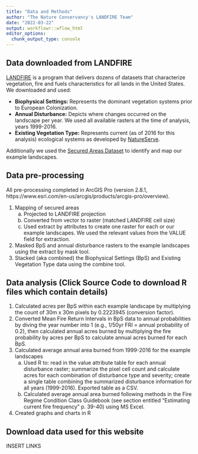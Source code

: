 ```yaml
---
title: "Data and Methods"
author: "The Nature Conservancy's LANDFIRE Team"
date: "2022-03-22"
output: workflowr::wflow_html
editor_options:
  chunk_output_type: console
---
```


## Data downloaded from LANDFIRE
[LANDFIRE](https://landfire.gov/) is a program that delivers dozens of datasets that characterize vegetation, fire and fuels characteristics for all lands in the United States.  We downloaded and used:

* **Biophysical Settings: **  Represents the dominant vegetation systems prior to European Colonization.
* **Annual Disturbance:** Depicts where changes occurred on the landscape per year.  We used all available rasters at the time of analysis, years 1999-2016.
* **Existing Vegetation Type:** Represents current (as of 2016 for this analysis) ecological systems as developed by [NatureServe](https://landfire.gov/documents/PCom_2003_Ecol_Systems_US.pdf).


Additionally we used the [Secured Areas Dataset](https://tnc.maps.arcgis.com/home/item.html?id=e033e6bf6069459592903a04797b8b07) to identify and map our example landscapes.

## Data pre-processing
All pre-processing completed in ArcGIS Pro (version 2.8.1, https://www.esri.com/en-us/arcgis/products/arcgis-pro/overview).  

1.  Mapping of secured areas 
    a. Projected to LANDFIRE projection
    b. Converted from vector to raster (matched LANDFIRE cell size)
    c. Used extract by attributes to create one raster for each or our example landscapes.  We used the relevant values from the VALUE field for extraction. 
2. Masked BpS and annual disturbance rasters to the example landscapes using the extract by mask tool.
3. Stacked (aka combined) the Biophysical Settings (BpS) and Existing Vegetation Type data using the combine tool.


## Data analysis (Click Source Code to download R files which contain details)

1. Calculated acres per BpS within each example landscape by multiplying the count of 30m x 30m pixels by 0.2223945 (conversion factor).
2. Converted Mean Fire Return Intervals in BpS data to annual probabilities by diving the year number into 1 (e.g., 1/50yr FRI = annual probability of 0.2), then calculated annual acres burned by multiplying the fire probability by acres per BpS to calculate annual acres burned for each BpS. 
3. Calculated average annual area burned from 1999-2016 for the example landscapes
    a. Used R to: read in the value attribute table for each annual disturbance raster; summarize the pixel cell count and calculate acres for each combination of disturbance type and severity; create a single table  combining the summarized disturbance information for all years (1999-2016). Exported table  as a CSV. 
    b. Calculated average annual area burned following methods in the Fire Regime Condition Class Guidebook (see section entitled “Estimating current fire frequency” p. 39-40) using MS Excel.
4.	Created graphs and charts in R

## Download data used for this website

INSERT LINKS
